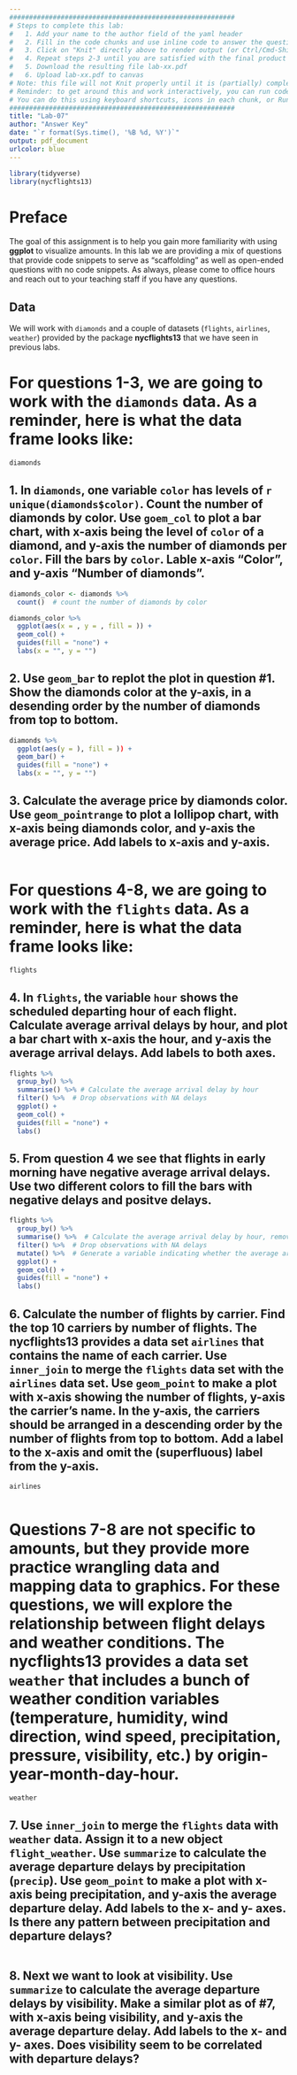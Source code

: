 ```yaml
---
#########################################################
# Steps to complete this lab:
#   1. Add your name to the author field of the yaml header
#   2. Fill in the code chunks and use inline code to answer the questions 
#   3. Click on "Knit" directly above to render output (or Ctrl/Cmd-Shift-K)
#   4. Repeat steps 2-3 until you are satisfied with the final product
#   5. Download the resulting file lab-xx.pdf
#   6. Upload lab-xx.pdf to canvas
# Note: this file will not Knit properly until it is (partially) completed
# Reminder: to get around this and work interactively, you can run code chunks on their own
# You can do this using keyboard shortcuts, icons in each chunk, or Run at the top right of this pane
#########################################################
title: "Lab-07"
author: "Answer Key"
date: "`r format(Sys.time(), '%B %d, %Y')`"
output: pdf_document
urlcolor: blue
---
```


```r
library(tidyverse)
library(nycflights13)
```

# Preface

The goal of this assignment is to help you gain more familiarity with using **ggplot** to visualize amounts. In this lab we are providing a mix of questions that provide code snippets to serve as "scaffolding" as well as open-ended questions with no code snippets. As always, please come to office hours and reach out to your teaching staff if you have any questions.

## Data

We will work with `diamonds` and a couple of datasets (`flights`, `airlines`, `weather`) provided by the package **nycflights13** that we have seen in previous labs.


<!--- Please leave the code above unchanged. Questions start from here. --->

# For questions 1-3, we are going to work with the `diamonds` data. As a reminder, here is what the data frame looks like:

``` r
diamonds
```

## 1. In `diamonds`, one variable `color` has levels of `r unique(diamonds$color)`. Count the number of diamonds by color. Use `goem_col` to plot a bar chart, with x-axis being the level of `color` of a diamond, and y-axis the number of diamonds per `color`. Fill the bars by `color`. Lable x-axis "Color", and y-axis "Number of diamonds". 

``` r
diamonds_color <- diamonds %>% 
  count()  # count the number of diamonds by color

diamonds_color %>% 
  ggplot(aes(x = , y = , fill = )) +   
  geom_col() +
  guides(fill = "none") +
  labs(x = "", y = "")

```  


## 2. Use `geom_bar` to replot the plot in question #1. Show the diamonds color at the y-axis, in a desending order by the number of diamonds from top to bottom.

``` r
diamonds %>% 
  ggplot(aes(y = ), fill = )) +
  geom_bar() +
  guides(fill = "none") +
  labs(x = "", y = "")

```  


## 3. Calculate the average price by diamonds color. Use `geom_pointrange` to plot a lollipop chart, with x-axis being diamonds color, and y-axis the average price. Add labels to x-axis and y-axis.
<!-- No tips this time! -->

``` r

```  

# For questions 4-8, we are going to work with the `flights` data. As a reminder, here is what the data frame looks like:

``` r
flights
```

## 4. In `flights`, the variable `hour` shows the scheduled departing hour of each flight. Calculate average arrival delays by hour, and plot a bar chart with x-axis the hour, and y-axis the average arrival delays. Add labels to both axes.

``` r
flights %>%
  group_by() %>%
  summarise() %>% # Calculate the average arrival delay by hour
  filter() %>%  # Drop observations with NA delays
  ggplot() +
  geom_col() +
  guides(fill = "none") +
  labs()

```  

## 5. From question 4 we see that flights in early morning have negative average arrival delays. Use two different colors to fill the bars with negative delays and positve delays.
<!-- Tip: You can generate a new variable indicating whether the average arrival delay is positive or negative. Then use this variable in the fill argument in aesthetics.  -->

``` r
flights %>%
  group_by() %>%
  summarise() %>%  # Calculate the average arrival delay by hour, removing NAs
  filter() %>%  # Drop observations with NA delays
  mutate() %>%  # Generate a variable indicating whether the average arrival delay is positive or negative
  ggplot() +
  geom_col() +
  guides(fill = "none") +
  labs()

```


## 6. Calculate the number of flights by carrier. Find the top 10 carriers by number of flights. The **nycflights13** provides a data set `airlines` that contains the name of each carrier. Use `inner_join` to merge the `flights` data set with the `airlines` data set. Use `geom_point` to make a plot with x-axis showing the number of flights, y-axis the carrier's name. In the y-axis, the carriers should be arranged in a descending order by the number of flights from top to bottom. Add a label to the x-axis and omit the (superfluous) label from the y-axis.
```r
airlines
```

<!-- No tips this time! -->
```r

```


# Questions 7-8 are not specific to amounts, but they provide more practice wrangling data and mapping data to graphics. For these questions, we will explore the relationship between flight delays and weather conditions. The **nycflights13** provides a data set `weather` that includes a bunch of weather condition variables (temperature, humidity, wind direction, wind speed, precipitation, pressure, visibility, etc.) by origin-year-month-day-hour.
```r
weather
```

## 7. Use `inner_join` to merge the `flights` data with `weather` data. Assign it to a new object `flight_weather`. Use `summarize` to calculate the average departure delays by precipitation (`precip`). Use `geom_point` to make a plot with x-axis being precipitation, and y-axis the average departure delay. Add labels to the x- and y- axes. Is there any pattern between precipitation and departure delays?
<!-- No tips this time! -->

``` r

```  



## 8. Next we want to look at visibility. Use `summarize` to calculate the average departure delays by visibility. Make a similar plot as of #7, with x-axis being visibility, and y-axis the average departure delay. Add labels to the x- and y- axes. Does visibility seem to be correlated with departure delays? 
<!-- No tips this time! -->
 
``` r

``` 


